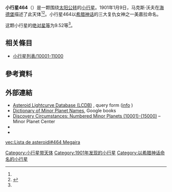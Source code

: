 {{Infobox planet
 | minorplanet     = yes
 | name            = 464 Megaira
 | background      = #D6D6D6
 | image = 
 | image_size      = 
 | caption         =
 | discovery_ref   =  <ref name="MPC-object" />
 | discoverer      = [[马克斯·沃夫|马克斯·沃夫]]
 | discovery_site  = [[海德堡|海德堡]]
 | discovered      = 1901年1月9日
 | mpc_name        = 464 Megaira
 | alt_names       = 464 Megaira
 | pronounced      = 
 | named_after     = <ref name="MPC-object" />
 | mp_category     = [[主帶小行星|主帶小行星]] <ref name="MPC-object" /><ref name="jpldata" />
 | orbit_ref       = <ref name="a">[http://ssd.jpl.nasa.gov/sbdb.cgi?sstr=464 464] {{Wayback|url=http://ssd.jpl.nasa.gov/sbdb.cgi?sstr=464 |date=20210815201331 }}，小行星數據庫瀏覽器（JPL Small-Body Database Browser）－[[美国国家航空航天局|美国国家航空航天局]]喷气推进实验室</ref>
 | epoch           = 2018-03-23.0（[[儒略日|JD]] 2458200.5）
 | uncertainty     = 0
 | observation_arc = 
 | aphelion = {{convert|3.376|AU|km|3|abbr=on|lk=out}}
 | perihelion      = {{convert|2.2259356|AU|km|3|abbr=on}}
 | semimajor       = 2.8011516
 | eccentricity    = 0.2053498
 | period          = 4.69[[儒略年|yr]]
 | mean_anomaly    = 84.94583[[度|°]]
 | mean_motion     = {{Deg2DMS|0.21023210|sup=ms}} / day
 | inclination     = 10.16907
 | asc_node        = 102.36230°
 | arg_peri        = 258.37656
 | mean_diameter   = 
 | rotation        = 
 | albedo          =
 | spectral_type   =
 | abs_magnitude   = 9.52<ref name="jpldata" />
}}
'''小行星464'''（{{lang-en|464 Megaira}}）是一颗围绕[[太阳|太阳]][[公转|公转]]的[[小行星|小行星]]。1901年1月9日，马克斯·沃夫在[[海德堡|海德堡]]描述了此天体<ref name="a" /><ref>{{cite news|title=小行星列表|url=http://cfa-www.harvard.edu/iau/lists/NumberedMPs.txt|accessdate=2018-10-19|newspaper=哈佛大学|archive-date=2008-05-17|archive-url=https://web.archive.org/web/20080517010638/http://cfa-www.harvard.edu/iau/lists/NumberedMPs.txt|dead-url=no}}</ref>。小行星464以[[希腊神话|希腊神话]]的三大复仇女神之一美嘉拉命名。

这颗小行星的[[绝对星等|绝对星等]]为9.52等<ref name="a" />。

== 相关條目 ==
*[[小行星列表/10001-11000|小行星列表/10001-11000]]

== 參考資料 ==
{{reflist|refs=

<ref name="jpldata">{{cite web
  |type       = 2018-01-26 last obs.
  |title      = JPL Small-Body Database Browser:464 Megaira-464 Megaira
  |url        = https://ssd.jpl.nasa.gov/sbdb.cgi?sstr=464
  |publisher  = [[Jet_Propulsion_Laboratory|Jet Propulsion Laboratory]]
  |accessdate = 28 March 2018}}</ref>

<ref name="MPC-object">{{cite web
  |title      = 464 Megaira
  |work      = Minor Planet Center
  |url      = https://www.minorplanetcenter.net/db_search/show_object?object_id=464
  |accessdate      = 28 March 2018
  |archive-date      = 2016-03-04
  |archive-url      = https://web.archive.org/web/20160304132017/http://minorplanetcenter.net/db_search/show_object?object_id=464
  |dead-url      = no
  }}</ref>

}}

==  外部連結 ==
* [http://www.minorplanet.info/PHP/lcdbsummaryquery.php Asteroid Lightcurve Database (LCDB)] {{Wayback|url=http://www.minorplanet.info/PHP/lcdbsummaryquery.php |date=20171210173955 }}, query form ([http://www.minorplanet.info/lightcurvedatabase.html info] {{Wayback|url=http://www.minorplanet.info/lightcurvedatabase.html |date=20171216050541 }})
* [https://books.google.com/books?id=aeAg1X7afOoC&pg Dictionary of Minor Planet Names], Google books
* [http://www.minorplanetcenter.net/iau/lists/NumberedMPs010001.html Discovery Circumstances: Numbered Minor Planets (10001)-(15000)] {{Wayback|url=http://www.minorplanetcenter.net/iau/lists/NumberedMPs010001.html |date=20180612162317 }} – Minor Planet Center
* {{AstDys|464}}
* {{JPL small body}}

{{Minor Planet Number|[[小行星463|小行星463]]|[[小行星465|小行星465]]}}
{{小天体}}

[[Category:小行星带天体|Category:小行星带天体]]
[[Category:1901年发现的小行星|Category:1901年发现的小行星]]
[[Category:以希腊神话命名的小行星|Category:以希腊神话命名的小行星]]

[[vec:Lista_de_asteroidi#464_Megaira|vec:Lista de asteroidi#464 Megaira]]